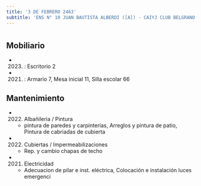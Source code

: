 ```yaml
---
title: '3 DE FEBRERO 2463'
subtitle: 'ENS N° 10 JUAN BAUTISTA ALBERDI ([A]) - CAIYJ CLUB BELGRANO / NUÑEZ'
---
```


#


## Mobiliario

*  (2023) : Escritorio 2 

*  (2021) : Armario 7, Mesa inicial 11, Silla escolar 66 





## Mantenimiento

*  (2022) Albañileria / Pintura 
    + pintura de paredes y carpinterías, Arreglos y pintura de patio, Pintura de cabriadas de cubierta

*  (2022) Cubiertas / Impermeabilizaciones 
    + Rep. y cambio chapas de techo

*  (2021) Electricidad 
    + Adecuacion de pilar e inst. eléctrica, Colocación e instalación luces emergenci



